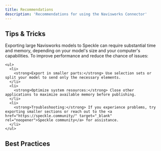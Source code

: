```yaml
---
title: Recommendations
description: 'Recommendations for using the Navisworks Connector'
---
```


## Tips & Tricks

<AccordionGroup>
  <Accordion title="Tips for exporting very large models">
    Exporting large Navisworks models to Speckle can require substantial time and memory, depending on your model's size and your computer's capabilities. To improve performance and reduce the chance of issues:

    <ul>
      <li>
        <strong>Export in smaller parts:</strong> Use selection sets or split your model to send only the necessary elements.
      </li>
      <li>
        <strong>Optimize system resources:</strong> Close other applications to maximize available memory before publishing.
      </li>
      <li>
        <strong>Troubleshooting:</strong> If you experience problems, try exporting smaller sections or reach out to the <a href="https://speckle.community/" target="_blank" rel="noopener">Speckle community</a> for assistance.
      </li>
    </ul>

  </Accordion>
</AccordionGroup>

## Best Practices

